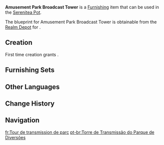 {{Furnishing Infobox
|id             = 373395
|image          = Item Amusement Park Broadcast Tower.png
|category       = Landscape
|subcategory    = Ornament
|quality        = 3
|adeptal_energy = 60
|load           = 65
|reduced_load   = 47
|description    = A wondrous device present in several places throughout the [[Veluriyam Mirage]], it uses some special mechanism to broadcast pre-recorded messages, allowing staff to communicate with guests with ease.<br>At the same time, this device provides a number of functions critical to the designer, such as allowing attractions including "Daiya's Three-Day Reverie" to exist and function smoothly, providing fresh and exciting experiences to guests.
|mention        = <!--Character 1;Character2 -->
|interaction    = 
|blueprint      = Realm Depot
|source1        = 
}}
'''Amusement Park Broadcast Tower''' is a [[Furnishing]] item that can be used in the [[Serenitea Pot]].

The blueprint for Amusement Park Broadcast Tower is obtainable from the [[Realm Depot]] for {{Item|Realm Currency|24|x=160}}.

==Creation==
First time creation grants {{Item|Trust|24|x=60}}.
{{Recipe
|type = Creation
|time = 14h
|Cuihua Wood = 4
|Iron Chunk = 6
|sort = Cuihua Wood;Iron Chunk
}}

==Furnishing Sets==
{{Craft Usage|type=Furnishing Set}}

==Other Languages==
{{Other Languages
|en      = Amusement Park Broadcast Tower
|zhs     = 「乐园的传声之塔」
|zhs_rm  = 
|zht     = 「樂園的傳聲之塔」
|zht_rm  = 
|zh_tl   = 
|ja      = 「楽園の伝声塔」
|ja_rm   = "Rakuen no Denseitou"{{Assumed}}
|ja_tl   = 
|ko      = 「낙원의 소리를 전하는 기둥」
|ko_rm   = "Nagwon-ui Sorireul Jeonhaneun Gidung"
|ko_tl   = "Pillar That Tells the Sound of Paradise"
|es      = Torre de comunicaciones del parque de atracciones
|es_tl   = Amusement Park Communications Tower
|fr      = Tour de transmission de parc
|fr_tl   = Park Broadcast Tower
|ru      = Информационная башня парка
|ru_tl   = Park Information Tower
|th      = "หอคอยประกาศของสวนสนุก"
|th_rm   = 
|th_tl   = 
|vi      = Đài Phát Thanh Công Viên
|vi_tl   = 
|de      = „Paradies-Übertragungsturm“
|de_tl   = "Paradise Broadcast Tower"
|id      = Menara Pengumuman Taman Bermain
|id_tl   = Playground Broadcast Tower
|pt      = Torre de Transmissão do Parque de Diversões
|pt_tl   = 
|tr      = Lunapark Yayın Kulesi
|tr_tl   = 
|it      = Torre di trasmissione del parco divertimenti
|it_tl   = Trasmission Tower of the Amusement Park
}}

==Change History==
{{Change History|3.8}}

==Navigation==
{{Furnishing Navbox|exterior}}

[[fr:Tour de transmission de parc]]
[[pt-br:Torre de Transmissão do Parque de Diversões]]